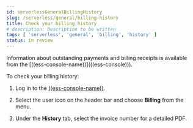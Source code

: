 ```yaml
---
id: serverlessGeneralBillingHistory
slug: /serverless/general/billing-history
title: Check your billing history
# description: Description to be written
tags: [ 'serverless', 'general', 'billing', 'history' ]
status: in review
---
```


<DocBadge template="technical preview" />
Information about outstanding payments and billing receipts is available from the [((ess-console-name))](((ess-console))).

To check your billing history:

1. Log in to the [((ess-console-name))](((ess-console))).

2. Select the user icon on the header bar and choose **Billing** from the menu.

3. Under the **History** tab, select the invoice number for a detailed PDF.
